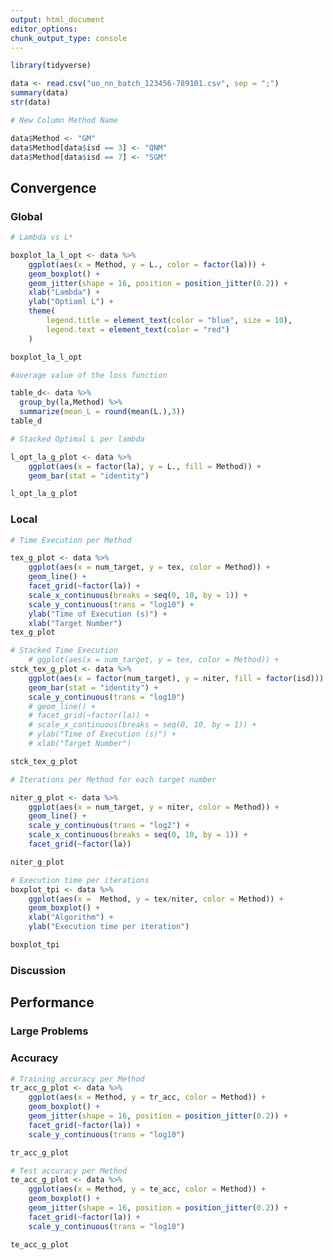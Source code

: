 ```yaml
---
output: html_document
editor_options: 
chunk_output_type: console
---
```

```r
library(tidyverse)
```

```r
data <- read.csv("uo_nn_batch_123456-789101.csv", sep = ";")
summary(data)
str(data)
```

```r
# New Column Method Name

data$Method <- "GM"
data$Method[data$isd == 3] <- "QNM"
data$Method[data$isd == 7] <- "SGM"
```

## Convergence

### Global

```r
# Lambda vs L*

boxplot_la_l_opt <- data %>%
    ggplot(aes(x = Method, y = L., color = factor(la))) +
    geom_boxplot() +
    geom_jitter(shape = 16, position = position_jitter(0.2)) +
    xlab("Lambda") +
    ylab("Optiaml L") +
    theme(
        legend.title = element_text(color = "blue", size = 10),
        legend.text = element_text(color = "red")
    )

boxplot_la_l_opt
```


```r
#average value of the loss function

table_d<- data %>%
  group_by(la,Method) %>% 
  summarize(mean_L = round(mean(L.),3))
table_d
```


```r
# Stacked Optimal L per lambda

l_opt_la_g_plot <- data %>%
    ggplot(aes(x = factor(la), y = L., fill = Method)) +
    geom_bar(stat = "identity")

l_opt_la_g_plot
```




### Local

```r
# Time Execution per Method

tex_g_plot <- data %>%
    ggplot(aes(x = num_target, y = tex, color = Method)) +
    geom_line() +
    facet_grid(~factor(la)) +
    scale_x_continuous(breaks = seq(0, 10, by = 1)) +
    scale_y_continuous(trans = "log10") +
    ylab("Time of Execution (s)") +
    xlab("Target Number")
tex_g_plot
```

```r
# Stacked Time Execution
    # ggplot(aes(x = num_target, y = tex, color = Method)) +
stck_tex_g_plot <- data %>%
    ggplot(aes(x = factor(num_target), y = niter, fill = factor(isd))) +
    geom_bar(stat = "identity") +
    scale_y_continuous(trans = "log10")
    # geom_line() +
    # facet_grid(~factor(la)) +
    # scale_x_continuous(breaks = seq(0, 10, by = 1)) +
    # ylab("Time of Execution (s)") +
    # xlab("Target Number")

stck_tex_g_plot
```



```r
# Iterations per Method for each target number

niter_g_plot <- data %>%
    ggplot(aes(x = num_target, y = niter, color = Method)) +
    geom_line() +
    scale_y_continuous(trans = "log2") +
    scale_x_continuous(breaks = seq(0, 10, by = 1)) +
    facet_grid(~factor(la))

niter_g_plot
```


```r
# Execution time per iterations 
boxplot_tpi <- data %>%
    ggplot(aes(x =  Method, y = tex/niter, color = Method)) +
    geom_boxplot() +
    xlab("Algorithm") +
    ylab("Execution time per iteration") 

boxplot_tpi
```



### Discussion

## Performance
### Large Problems
### Accuracy
```r
# Training accuracy per Method
tr_acc_g_plot <- data %>%
    ggplot(aes(x = Method, y = tr_acc, color = Method)) +
    geom_boxplot() +
    geom_jitter(shape = 16, position = position_jitter(0.2)) +
    facet_grid(~factor(la)) +
    scale_y_continuous(trans = "log10")

tr_acc_g_plot
```

```r
# Test accuracy per Method
te_acc_g_plot <- data %>%
    ggplot(aes(x = Method, y = te_acc, color = Method)) +
    geom_boxplot() +
    geom_jitter(shape = 16, position = position_jitter(0.2)) +
    facet_grid(~factor(la)) +
    scale_y_continuous(trans = "log10")

te_acc_g_plot
```
